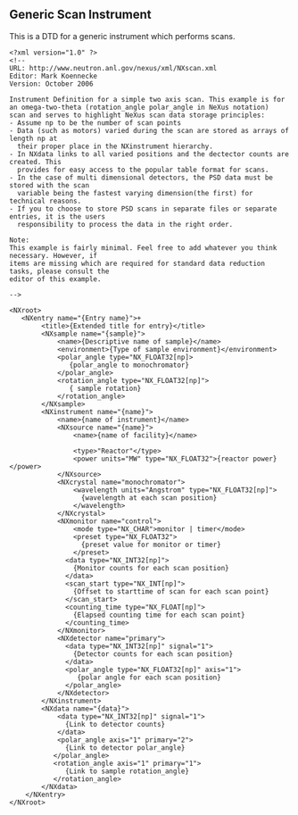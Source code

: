 == Generic Scan Instrument ==
This is a DTD for a generic instrument which performs scans.
<pre>
<?xml version="1.0" ?>
<!--
URL: http://www.neutron.anl.gov/nexus/xml/NXscan.xml
Editor: Mark Koennecke
Version: October 2006

Instrument Definition for a simple two axis scan. This example is for 
an omega-two-theta (rotation_angle polar_angle in NeXus notation)
scan and serves to highlight NeXus scan data storage principles:
- Assume np to be the number of scan points 
- Data (such as motors) varied during the scan are stored as arrays of length np at 
  their proper place in the NXinstrument hierarchy.
- In NXdata links to all varied positions and the dectector counts are created. This
  provides for easy access to the popular table format for scans. 
- In the case of multi dimensional detectors, the PSD data must be stored with the scan 
  variable being the fastest varying dimension(the first) for technical reasons.
- If you to choose to store PSD scans in separate files or separate entries, it is the users
  responsibility to process the data in the right order.  

Note:
This example is fairly minimal. Feel free to add whatever you think necessary. However, if
items are missing which are required for standard data reduction tasks, please consult the
editor of this example.

-->

<NXroot>
   <NXentry name="{Entry name}">+
        <title>{Extended title for entry}</title>
        <NXsample name="{sample}">
            <name>{Descriptive name of sample}</name>
            <environment>{Type of sample environment}</environment>
            <polar_angle type="NX_FLOAT32[np]>
               {polar_angle to monochromator}
            </polar_angle>
            <rotation_angle type="NX_FLOAT32[np]">
               { sample rotation}
            </rotation_angle>
        </NXsample>
        <NXinstrument name="{name}">
            <name>{name of instrument}</name>
            <NXsource name="{name}">
                <name>{name of facility}</name>

                <type>"Reactor"</type>
                <power units="MW" type="NX_FLOAT32">{reactor power}</power>
            </NXsource>
            <NXcrystal name="monochromator">
                <wavelength units="Angstrom" type="NX_FLOAT32[np]">
                  {wavelength at each scan position}
                </wavelength>
            </NXcrystal>
            <NXmonitor name="control">
                <mode type="NX_CHAR">monitor | timer</mode>
                <preset type="NX_FLOAT32">
                  {preset value for monitor or timer}
                </preset>
              <data type="NX_INT32[np]">
                {Monitor counts for each scan position}
              </data>
              <scan_start type="NX_INT[np]">
                {Offset to starttime of scan for each scan point}
              </scan_start>
              <counting_time type="NX_FLOAT[np]">
                {Elapsed counting time for each scan point}
              </counting_time>
            </NXmonitor>
            <NXdetector name="primary">
              <data type="NX_INT32[np]" signal="1">
                {Detector counts for each scan position}
              </data>
              <polar_angle type="NX_FLOAT32[np]" axis="1">
                 {polar angle for each scan position}
              </polar_angle>
            </NXdetector>
        </NXinstrument>
        <NXdata name="{data}">
            <data type="NX_INT32[np]" signal="1">
              {Link to detector counts}
            </data>
            <polar_angle axis="1" primary="2">
              {Link to detector polar_angle}
           </polar_angle>
           <rotation_angle axis="1" primary="1">
              {Link to sample rotation_angle}
           </rotation_angle>
        </NXdata>
    </NXentry>
</NXroot>
</pre>